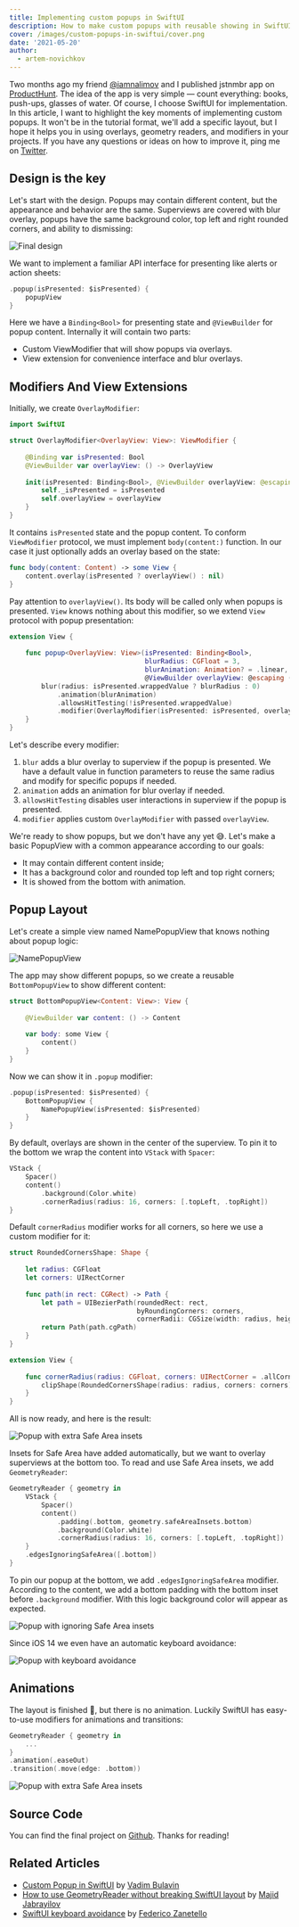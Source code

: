 ```yaml
---
title: Implementing custom popups in SwiftUI
description: How to make custom popups with reusable showing in SwiftUI
cover: /images/custom-popups-in-swiftui/cover.png
date: '2021-05-20'
author:
  - artem-novichkov
---
```


Two months ago my friend [@iamnalimov](https://twitter.com/iamnalimov) and I published jstnmbr app on [ProductHunt](https://www.producthunt.com/posts/jstnmbr). The idea of the app is very simple — count everything: books, push-ups, glasses of water. Of course, I choose SwiftUI for implementation. In this article, I want to highlight the key moments of implementing custom popups. It won't be in the tutorial format, we'll add a specific layout, but I hope it helps you in using overlays, geometry readers, and modifiers in your projects. If you have any questions or ideas on how to improve it, ping me on [Twitter](http://twitter.com/iosartem).

## Design is the key

Let's start with the design. Popups may contain different content, but the appearance and behavior are the same. Superviews are covered with blur overlay, popups have the same background color, top left and right rounded corners, and ability to dismissing:

![Final design](/images/custom-popups-in-swiftui/design.png)

We want to implement a familiar API interface for presenting like alerts or action sheets:

```swift
.popup(isPresented: $isPresented) {
    popupView
}
```

Here we have a `Binding<Bool>` for presenting state and `@ViewBuilder` for popup content. Internally it will contain two parts:

- Custom ViewModifier that will show popups via overlays.
- View extension for convenience interface and blur overlays.

## Modifiers And View Extensions

Initially, we create `OverlayModifier`:

```swift
import SwiftUI

struct OverlayModifier<OverlayView: View>: ViewModifier {
    
    @Binding var isPresented: Bool
    @ViewBuilder var overlayView: () -> OverlayView
    
    init(isPresented: Binding<Bool>, @ViewBuilder overlayView: @escaping () -> OverlayView) {
        self._isPresented = isPresented
        self.overlayView = overlayView
    }
}
```

It contains `isPresented` state and the popup content. To conform `ViewModifier` protocol, we must implement `body(content:)` function. In our case it just optionally adds an overlay based on the state:

```swift
func body(content: Content) -> some View {
    content.overlay(isPresented ? overlayView() : nil)
}
```

Pay attention to `overlayView()`. Its body will be called only when popups is presented. `View` knows nothing about this modifier, so we extend `View` protocol with popup presentation:

```swift
extension View {
    
    func popup<OverlayView: View>(isPresented: Binding<Bool>,
                                  blurRadius: CGFloat = 3,
                                  blurAnimation: Animation? = .linear,
                                  @ViewBuilder overlayView: @escaping () -> OverlayView) -> some View {
        blur(radius: isPresented.wrappedValue ? blurRadius : 0)
            .animation(blurAnimation)
            .allowsHitTesting(!isPresented.wrappedValue)
            .modifier(OverlayModifier(isPresented: isPresented, overlayView: overlayView))
    }
}
```

Let's describe every modifier:

1. `blur` adds a blur overlay to superview if the popup is presented. We have a default value in function parameters to reuse the same radius and modify for specific popups if needed.
2. `animation` adds an animation for blur overlay if needed.
3. `allowsHitTesting` disables user interactions in superview if the popup is presented.
4. `modifier` applies custom `OverlayModifier` with passed `overlayView`.

We're ready to show popups, but we don't have any yet 😅. Let's make a basic PopupView with a common appearance according to our goals:
- It may contain different content inside;
- It has a background color and rounded top left and top right corners;
- It is showed from the bottom with animation.

## Popup Layout

Let's create a simple view named NamePopupView that knows nothing about popup logic:

![NamePopupView](/images/custom-popups-in-swiftui/popup-1.png)

The app may show different popups, so we create a reusable `BottomPopupView` to show different content:

```swift
struct BottomPopupView<Content: View>: View {
    
    @ViewBuilder var content: () -> Content
    
    var body: some View {
        content()
    }
}
```

Now we can show it in `.popup` modifier:

```swift
.popup(isPresented: $isPresented) {
	BottomPopupView {
		NamePopupView(isPresented: $isPresented)
	}
}
```

By default, overlays are shown in the center of the superview. To pin it to the bottom we wrap the content into `VStack` with `Spacer`:

```swift
VStack {
	Spacer()
	content()
	    .background(Color.white)
	    .cornerRadius(radius: 16, corners: [.topLeft, .topRight])
}
```

Default `cornerRadius` modifier works for all corners, so here we use a custom modifier for it:

```swift
struct RoundedCornersShape: Shape {
    
    let radius: CGFloat
    let corners: UIRectCorner
    
    func path(in rect: CGRect) -> Path {
        let path = UIBezierPath(roundedRect: rect,
                                byRoundingCorners: corners,
                                cornerRadii: CGSize(width: radius, height: radius))
        return Path(path.cgPath)
    }
}

extension View {
    
    func cornerRadius(radius: CGFloat, corners: UIRectCorner = .allCorners) -> some View {
        clipShape(RoundedCornersShape(radius: radius, corners: corners))
    }
}
```

All is now ready, and here is the result:

![Popup with extra Safe Area insets](/images/custom-popups-in-swiftui/popup-2.png)

Insets for Safe Area have added automatically, but we want to overlay superviews at the bottom too. To read and use Safe Area insets, we add `GeometryReader`:

```swift
GeometryReader { geometry in
	VStack {
	    Spacer()
	    content()
		    .padding(.bottom, geometry.safeAreaInsets.bottom)
		    .background(Color.white)
		    .cornerRadius(radius: 16, corners: [.topLeft, .topRight])
	}
	.edgesIgnoringSafeArea([.bottom])
}
```

To pin our popup at the bottom, we add `.edgesIgnoringSafeArea` modifier. According to the content, we add a bottom padding with the bottom inset before `.background` modifier. With this logic background color will appear as expected.

![Popup with ignoring Safe Area insets](/images/custom-popups-in-swiftui/popup-3.png)

Since iOS 14 we even have an automatic keyboard avoidance:

![Popup with keyboard avoidance](/images/custom-popups-in-swiftui/popup-4.png)

## Animations

The layout is finished 🥳, but there is no animation. Luckily SwiftUI has easy-to-use modifiers for animations and transitions:

```swift
GeometryReader { geometry in
    ...
}
.animation(.easeOut)
.transition(.move(edge: .bottom))
```

![Popup with extra Safe Area insets](/images/custom-popups-in-swiftui/final.gif)

## Source Code

You can find the final project on [Github](https://github.com/artemnovichkov/CustomPopupExample). Thanks for reading!

## Related Articles

- [Custom Popup in SwiftUI](https://www.vadimbulavin.com/swiftui-popup-sheet-popover) by [Vadim Bulavin](https://twitter.com/V8tr)
- [How to use GeometryReader without breaking SwiftUI layout](https://swiftwithmajid.com/2020/11/04/how-to-use-geometryreader-without-breaking-swiftui-layout) by [Majid Jabrayilov](https://twitter.com/mecid)
- [SwiftUI keyboard avoidance](https://www.fivestars.blog/articles/swiftui-keyboard) by [Federico Zanetello](https://twitter.com/zntfdr)